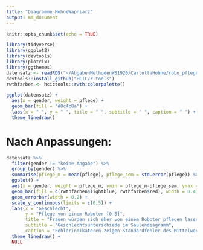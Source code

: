 ```yaml
---
title: "Diagramme_HohneWapniarz"
output: md_document
---
```


```r
knitr::opts_chunk$set(echo = TRUE)

library(tidyverse)
library(ggplot2)
library(devtools)
library(plotrix)
library(ggthemes)
datensatz <- readRDS("~/AbgabenMethodenWS1920/CarlottaHohne/robo_pflege.rds")
devtools::install_github("HCIC/r-tools")
rwthfarben <- hcictools::rwth.colorpalette()
```

```r

ggplot(datensatz) +
  aes(x = gender, weight = pflege) +
  geom_bar(fill = "#0c4c8a") +
  labs(x = " ", y = " ", title = " ", subtitle = " ", caption = " ") +
  theme_linedraw()

```

# Nach Anpassungen:

```r
datensatz %>%
  filter(gender != "keine Angabe") %>%
  group_by(gender) %>%
  summarise(pflege_m = mean(pflege), pflege_sem = std.error(pflege)) %>%
  ggplot() +
  aes(x = gender, weight = pflege_m, ymin = pflege_m-pflege_sem, ymax = pflege_m+pflege_sem, fill = gender) +
  geom_bar(fill = c(rwthfarben$lightblue, rwthfarben$red), width = 0.4) +
  geom_errorbar(width = 0.2) +
  scale_y_continuous(limits = c(0,5)) +
  labs(x = "Geschlecht", 
       y = "Pflege von einem Roboter [0-5]", 
       title = "Frauen würden sich eher von einem Roboter pflegen lassen", 
       subtitle = "Geschlechtsunterschiede im Säulendiagramm", 
       caption = "Fehlerindikatoren zeigen Standardfehler des Mittelwerts") +
  theme_linedraw() +
  NULL
```
  
